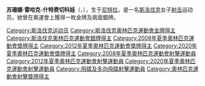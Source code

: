 {{Infobox sportsperson
| name           = 苏珊娜·雷哈克-什特费切科娃
| image          = Stefecekova London ceremony cutout.JPG
| caption        = 2012年
| birth_date     = {{birth date and age|1984|1|15|df=yes}}
| birth_place    ={{flag|Czechoslovakia}}[[尼特拉|尼特拉]]
| death_date     = 
| death_place    = 
| height         = 166cm
| weight         = 75kg
| nationality    =
| residence      = 
| country        = {{SVK}}
| sport          = [[射击|射击]]
| event          = 
| club           = SCP Bratislava
| retired        = 
| show-medals    = yes
| medaltemplates = 
{{MedalSport  | 女子[[射擊運動|射擊]]}}
{{MedalCountry|{{SVK}}}}
{{MedalCompetition|[[奧林匹克運動會|奧林匹克運動會]]}}
{{MedalGold   | [[2020年夏季奧林匹克運動會|2020年 東京]] | [[2020年夏季奧林匹克運動會射擊女子不定向飛靶比賽|飞蝶多向]]}}
{{MedalSilver   | [[2008年夏季奧林匹克運動會|2008年 北京]] | [[2008年夏季奧林匹克運動會射擊比賽－女子不定向飛靶|飞蝶多向]]}}
{{MedalSilver   | [[2012年夏季奧林匹克運動會|2012年 倫敦]] | [[2012年夏季奧林匹克運動會射擊女子不定向飛靶比賽|飞蝶多向]]}}
}}

'''苏珊娜·雷哈克-什特费切科娃'''（{{lang-sk|'''Zuzana Rehák-Štefečeková'''}}，{{bd|1984年|1月15日||}}），生于[[尼特拉|尼特拉]]，是一名[[斯洛伐克|斯洛伐克]]女子[[射击|射击]]运动员。她曾在奧運會上獲得一枚金牌及兩面銀牌。

{{Slovakia-stub}}
{{奥林匹克运动会射击比赛女子多向飞碟冠军}}
{{DEFAULTSORT:Stefecekova, Zuzana}}
[[Category:斯洛伐克运动员|Category:斯洛伐克运动员]]
[[Category:斯洛伐克奧林匹克運動會金牌得主|Category:斯洛伐克奧林匹克運動會金牌得主]]
[[Category:斯洛伐克奧林匹克運動會銀牌得主|Category:斯洛伐克奧林匹克運動會銀牌得主]]
[[Category:2008年夏季奧林匹克運動會獎牌得主|Category:2008年夏季奧林匹克運動會獎牌得主]]
[[Category:2012年夏季奧林匹克運動會獎牌得主|Category:2012年夏季奧林匹克運動會獎牌得主]]
[[Category:2020年夏季奧林匹克運動會獎牌得主|Category:2020年夏季奧林匹克運動會獎牌得主]]
[[Category:2008年夏季奧林匹克運動會射擊運動員|Category:2008年夏季奧林匹克運動會射擊運動員]]
[[Category:2012年夏季奧林匹克運動會射擊運動員|Category:2012年夏季奧林匹克運動會射擊運動員]]
[[Category:2020年夏季奧林匹克運動會射擊運動員|Category:2020年夏季奧林匹克運動會射擊運動員]]
[[Category:飛碟及多向飛碟射擊運動員|Category:飛碟及多向飛碟射擊運動員]]
[[Category:奧林匹克運動會射擊獎牌得主|Category:奧林匹克運動會射擊獎牌得主]]